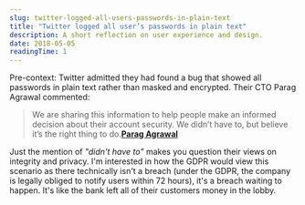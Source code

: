 ```yaml
---
slug: twitter-logged-all-users-passwords-in-plain-text
title: "Twitter logged all user’s passwords in plain text"
description: A short reflection on user experience and design.
date: 2018-05-05
readingTime: 1
---
```


Pre-context: Twitter admitted they had found a bug that showed all passwords in plain text rather than masked and encrypted. Their CTO Parag Agrawal commented: 

>We are sharing this information to help people make an informed decision about their account security. We didn’t have to, but believe it’s the right thing to do.**<a href="https://twitter.com/paraga/status/992135139994943488?s=21">Parag Agrawal</a>**

Just the mention of _"didn't have to"_ makes you question their views on integrity and privacy. I'm interested in how the GDPR would view this scenario as there technically isn't a breach (under the GDPR, the company is legally obliged to notify users within 72 hours), it's a breach waiting to happen. It's like the bank left all of their customers money in the lobby.